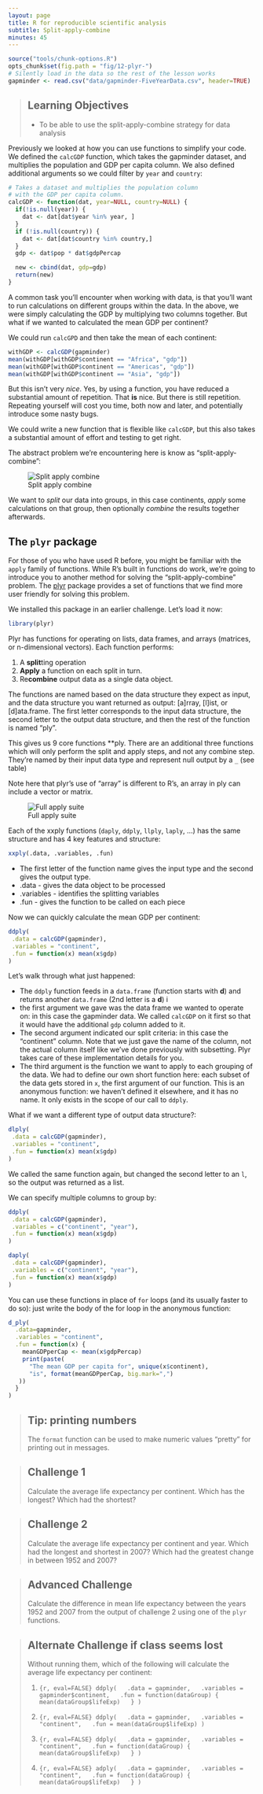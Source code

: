 ```yaml
---
layout: page
title: R for reproducible scientific analysis
subtitle: Split-apply-combine
minutes: 45
---
```


```r
source("tools/chunk-options.R")
opts_chunk$set(fig.path = "fig/12-plyr-")
# Silently load in the data so the rest of the lesson works
gapminder <- read.csv("data/gapminder-FiveYearData.csv", header=TRUE)
```

> ## Learning Objectives {.objectives}
>
> * To be able to use the split-apply-combine strategy for data analysis
>

Previously we looked at how you can use functions to simplify your code.
We defined the `calcGDP` function, which takes the gapminder dataset,
and multiplies the population and GDP per capita column. We also defined
additional arguments so we could filter by `year` and `country`:

```r
# Takes a dataset and multiplies the population column
# with the GDP per capita column.
calcGDP <- function(dat, year=NULL, country=NULL) {
  if(!is.null(year)) {
    dat <- dat[dat$year %in% year, ]
  }
  if (!is.null(country)) {
    dat <- dat[dat$country %in% country,]
  }
  gdp <- dat$pop * dat$gdpPercap

  new <- cbind(dat, gdp=gdp)
  return(new)
}
```

A common task you'll encounter when working with data, is that you'll want to
run calculations on different groups within the data. In the above, we were
simply calculating the GDP by multiplying two columns together. But what if
we wanted to calculated the mean GDP per continent?

We could run `calcGPD` and then take the mean of each continent:

```r
withGDP <- calcGDP(gapminder)
mean(withGDP[withGDP$continent == "Africa", "gdp"])
mean(withGDP[withGDP$continent == "Americas", "gdp"])
mean(withGDP[withGDP$continent == "Asia", "gdp"])
```

But this isn't very *nice*. Yes, by using a function, you have reduced a
substantial amount of repetition. That **is** nice. But there is still
repetition. Repeating yourself will cost you time, both now and later, and
potentially introduce some nasty bugs.

We could write a new function that is flexible like `calcGDP`, but this
also takes a substantial amount of effort and testing to get right.

The abstract problem we're encountering here is know as "split-apply-combine":

![Split apply combine](fig/splitapply.png)

We want to *split* our data into groups, in this case continents, *apply*
some calculations on that group, then optionally *combine* the results
together afterwards.

## The `plyr` package

For those of you who have used R before, you might be familiar with the
`apply` family of functions. While R's built in functions do work, we're
going to introduce you to another method for solving the "split-apply-combine"
problem. The [plyr](http://had.co.nz/plyr/) package provides a set of
functions that we find more user friendly for solving this problem.

We installed this package in an earlier challenge. Let's load it now:

```r
library(plyr)
```

Plyr has functions for operating on lists,  data frames, and arrays
(matrices, or n-dimensional vectors). Each function performs:

1. A **split**ting operation
2. **Apply** a function on each split in turn.
3. Re**combine** output data as a single data object.

The functions are named based on the data structure they expect as input,
and the data structure you want returned as output: [a]rray, [l]ist, or
[d]ata.frame. The first letter corresponds to the input data structure,
the second letter to the output data structure, and then the rest of the
function is named "ply".

This gives us 9 core functions **ply.  There are an additional three functions
which will only perform the split and apply steps, and not any combine step.
They're named by their input data type and represent null output by a `_` (see
table)

Note here that plyr's use of "array" is different to R's,
an array in ply can include a vector or matrix.

![Full apply suite](fig/full_apply_suite.png)


Each of the xxply functions (`daply`, `ddply`, `llply`, `laply`, ...) has the
same structure and has 4 key features and structure:

```r
xxply(.data, .variables, .fun)
```

* The first letter of the function name gives the input type and the second gives the output type.
* .data - gives the data object to be processed
* .variables - identifies the splitting variables
* .fun - gives the function to be called on each piece

Now we can quickly calculate the mean GDP per continent:

``` r
ddply(
 .data = calcGDP(gapminder),
 .variables = "continent",
 .fun = function(x) mean(x$gdp)
)
```

Let's walk through what just happened:

- The `ddply` function feeds in a `data.frame` (function starts with **d**) and
returns another `data.frame` (2nd letter is a **d**) i
- the first argument we gave was the data frame we wanted to operate on: in this
  case the gapminder data. We called `calcGDP` on it first so that it would have
  the additional `gdp` column added to it.
- The second argument indicated our split criteria: in this case the "continent"
  column. Note that we just gave the name of the column, not the actual column
  itself like we've done previously with subsetting. Plyr takes care of these
  implementation details for you.
- The third argument is the function we want to apply to each grouping of the
  data. We had to define our own short function here: each subset of the data
  gets stored in `x`, the first argument of our function. This is an anonymous
  function: we haven't defined it elsewhere, and it has no name. It only exists
  in the scope of our call to `ddply`.

What if we want a different type of output data structure?:

```r
dlply(
 .data = calcGDP(gapminder),
 .variables = "continent",
 .fun = function(x) mean(x$gdp)
)
```

We called the same function again, but changed the second letter to an `l`, so
the output was returned as a list.

We can specify multiple columns to group by:

``` r
ddply(
 .data = calcGDP(gapminder),
 .variables = c("continent", "year"),
 .fun = function(x) mean(x$gdp)
)
```

```r
daply(
 .data = calcGDP(gapminder),
 .variables = c("continent", "year"),
 .fun = function(x) mean(x$gdp)
)
```

You can use these functions in place of `for` loops (and its usually faster to
do so): just write the body of the for loop in the anonymous function:

```r
d_ply(
  .data=gapminder,
  .variables = "continent",
  .fun = function(x) {
    meanGDPperCap <- mean(x$gdpPercap)
    print(paste(
      "The mean GDP per capita for", unique(x$continent),
      "is", format(meanGDPperCap, big.mark=",")
   ))
  }
)
```

> ## Tip: printing numbers {.callout}
>
> The `format` function can be used to make numeric
> values "pretty" for printing out in messages.
>


> ## Challenge 1 {.challenge}
>
> Calculate the average life expectancy per continent. Which has the longest?
> Which had the shortest?
>

> ## Challenge 2 {.challenge}
>
> Calculate the average life expectancy per continent and year. Which had the
> longest and shortest in 2007? Which had the greatest change in between 1952
> and 2007?
>

> ## Advanced Challenge {.challenge}
>
> Calculate the difference in mean life expectancy between
> the years 1952 and 2007 from the output of challenge 2
> using one of the `plyr` functions.
>

> ## Alternate Challenge if class seems lost {.challenge}
>
> Without running them, which of the following will calculate the average
> life expectancy per continent:
>
> 1.
> ```{r, eval=FALSE}
> ddply(
>   .data = gapminder,
>   .variables = gapminder$continent,
>   .fun = function(dataGroup) {
>      mean(dataGroup$lifeExp)
>   }
> )
> ```
>
> 2.
> ```{r, eval=FALSE}
> ddply(
>   .data = gapminder,
>   .variables = "continent",
>   .fun = mean(dataGroup$lifeExp)
> )
> ```
>
> 3.
> ```{r, eval=FALSE}
> ddply(
>   .data = gapminder,
>   .variables = "continent",
>   .fun = function(dataGroup) {
>      mean(dataGroup$lifeExp)
>   }
> )
> ```
>
> 4.
> ```{r, eval=FALSE}
> adply(
>   .data = gapminder,
>   .variables = "continent",
>   .fun = function(dataGroup) {
>      mean(dataGroup$lifeExp)
>   }
> )
> ```
>
